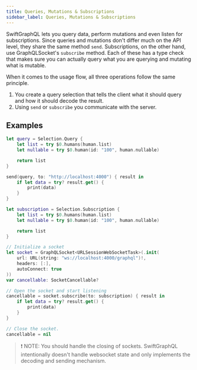 ```yaml
---
title: Queries, Mutations & Subscriptions
sidebar_label: Queries, Mutations & Subscriptions
---
```


SwiftGraphQL lets you query data, perform mutations and even listen for subscriptions. Since queries and mutations don't differ much on the API level, they share the same method `send`. Subscriptions, on the other hand, use GraphQLSocket's `subscribe` method. Each of these has a type check that makes sure you can actually query what you are querying and mutating what is mutable.

When it comes to the usage flow, all three operations follow the same principle.

1. You create a query selection that tells the client what it should query and how it should decode the result.
1. Using `send` or `subscribe` you communicate with the server.

## Examples

```swift
let query = Selection.Query {
    let list = try $0.humans(human.list)
    let nullable = try $0.human(id: "100", human.nullable)

    return list
}

send(query, to: "http://localhost:4000") { result in
    if let data = try? result.get() {
        print(data)
    }
}

let subscription = Selection.Subscription {
    let list = try $0.humans(human.list)
    let nullable = try $0.human(id: "100", human.nullable)

    return list
}

// Initialize a socket
let socket = GraphQLSocket<URLSessionWebSocketTask>(.init(
    url: URL(string: "ws://localhost:4000/graphql")!,
    headers: [:],
    autoConnect: true
))
var cancellable: SocketCancellable?

// Open the socket and start listening
cancellable = socket.subscribe(to: subscription) { result in
    if let data = try? result.get() {
        print(data)
    }
}

// Close the socket.
cancellable = nil
```

> ❗️ NOTE: You should handle the closing of sockets. SwiftGraphQL intentionally doesn't handle websocket state and only implements the decoding and sending mechanism.
